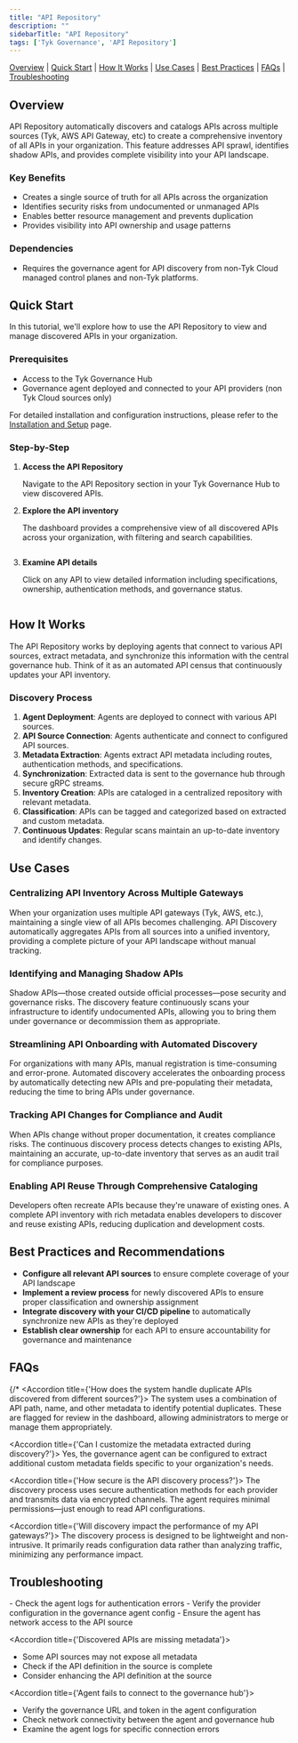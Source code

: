 ```yaml
---
title: "API Repository"
description: ""
sidebarTitle: "API Repository"
tags: ['Tyk Governance', 'API Repository']
---
```


[Overview](#overview) | [Quick Start](#quick-start) | [How It Works](#how-it-works) | [Use Cases](#use-cases) | [Best Practices](#best-practices-and-recommendations) | [FAQs](#faqs) | [Troubleshooting](#troubleshooting)

## Overview

API Repository automatically discovers and catalogs APIs across multiple sources (Tyk, AWS API Gateway, etc) to create a comprehensive inventory of all APIs in your organization. This feature addresses API sprawl, identifies shadow APIs, and provides complete visibility into your API landscape.

### Key Benefits

- Creates a single source of truth for all APIs across the organization
- Identifies security risks from undocumented or unmanaged APIs
- Enables better resource management and prevents duplication
- Provides visibility into API ownership and usage patterns

### Dependencies

- Requires the governance agent for API discovery from non-Tyk Cloud managed control planes and non-Tyk platforms.

## Quick Start

In this tutorial, we'll explore how to use the API Repository to view and manage discovered APIs in your organization.

### Prerequisites

- Access to the Tyk Governance Hub
- Governance agent deployed and connected to your API providers (non Tyk Cloud sources only)

For detailed installation and configuration instructions, please refer to the [Installation and Setup](/tyk-governance/installation) page.

### Step-by-Step

1. **Access the API Repository**

	 Navigate to the API Repository section in your Tyk Governance Hub to view discovered APIs.

2. **Explore the API inventory**

	 The dashboard provides a comprehensive view of all discovered APIs across your organization, with filtering and search capabilities.

     <img src="/img/governance/api-list.png" alt="" />

3. **Examine API details**

	 Click on any API to view detailed information including specifications, ownership, authentication methods, and governance status.

     <img src="/img/governance/api-details.png" alt="" />

## How It Works

The API Repository works by deploying agents that connect to various API sources, extract metadata, and synchronize this information with the central governance hub. Think of it as an automated API census that continuously updates your API inventory.

### Discovery Process

1. **Agent Deployment**: Agents are deployed to connect with various API sources.
2. **API Source Connection**: Agents authenticate and connect to configured API sources.
3. **Metadata Extraction**: Agents extract API metadata including routes, authentication methods, and specifications.
4. **Synchronization**: Extracted data is sent to the governance hub through secure gRPC streams.
5. **Inventory Creation**: APIs are cataloged in a centralized repository with relevant metadata.
6. **Classification**: APIs can be tagged and categorized based on extracted and custom metadata.
7. **Continuous Updates**: Regular scans maintain an up-to-date inventory and identify changes.

## Use Cases

### Centralizing API Inventory Across Multiple Gateways

When your organization uses multiple API gateways (Tyk, AWS, etc.), maintaining a single view of all APIs becomes challenging. API Discovery automatically aggregates APIs from all sources into a unified inventory, providing a complete picture of your API landscape without manual tracking.

### Identifying and Managing Shadow APIs

Shadow APIs—those created outside official processes—pose security and governance risks. The discovery feature continuously scans your infrastructure to identify undocumented APIs, allowing you to bring them under governance or decommission them as appropriate.

### Streamlining API Onboarding with Automated Discovery

For organizations with many APIs, manual registration is time-consuming and error-prone. Automated discovery accelerates the onboarding process by automatically detecting new APIs and pre-populating their metadata, reducing the time to bring APIs under governance.

### Tracking API Changes for Compliance and Audit

When APIs change without proper documentation, it creates compliance risks. The continuous discovery process detects changes to existing APIs, maintaining an accurate, up-to-date inventory that serves as an audit trail for compliance purposes.

### Enabling API Reuse Through Comprehensive Cataloging

Developers often recreate APIs because they're unaware of existing ones. A complete API inventory with rich metadata enables developers to discover and reuse existing APIs, reducing duplication and development costs.

## Best Practices and Recommendations

- **Configure all relevant API sources** to ensure complete coverage of your API landscape
- **Implement a review process** for newly discovered APIs to ensure proper classification and ownership assignment
- **Integrate discovery with your CI/CD pipeline** to automatically synchronize new APIs as they're deployed
- **Establish clear ownership** for each API to ensure accountability for governance and maintenance

## FAQs
{/* <AccordionGroup>
<Accordion title={'How does the system handle duplicate APIs discovered from different sources?'}>
The system uses a combination of API path, name, and other metadata to identify potential duplicates. These are flagged for review in the dashboard, allowing administrators to merge or manage them appropriately.
</Accordion>

<Accordion title={'Can I customize the metadata extracted during discovery?'}>
Yes, the governance agent can be configured to extract additional custom metadata fields specific to your organization's needs.
</Accordion>

<Accordion title={'How secure is the API discovery process?'}>
The discovery process uses secure authentication methods for each provider and transmits data via encrypted channels. The agent requires minimal permissions—just enough to read API configurations.
</Accordion>

<Accordion title={'Will discovery impact the performance of my API gateways?'}>
The discovery process is designed to be lightweight and non-intrusive. It primarily reads configuration data rather than analyzing traffic, minimizing any performance impact.
</Accordion>
</AccordionGroup>

## Troubleshooting

<AccordionGroup>
<Accordion title={'APIs from a specific source aren&#39;t being discovered'}>
- Check the agent logs for authentication errors  
- Verify the provider configuration in the governance agent config  
- Ensure the agent has network access to the API source
</Accordion>

<Accordion title={'Discovered APIs are missing metadata'}>
- Some API sources may not expose all metadata  
- Check if the API definition in the source is complete  
- Consider enhancing the API definition at the source
</Accordion>

<Accordion title={'Agent fails to connect to the governance hub'}>
- Verify the governance URL and token in the agent configuration  
- Check network connectivity between the agent and governance hub  
- Examine the agent logs for specific connection errors
</Accordion>
</AccordionGroup>
